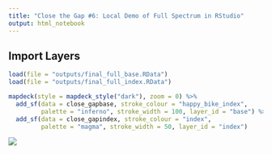 ```yaml
---
title: "Close the Gap #6: Local Demo of Full Spectrum in RStudio"
output: html_notebook
---
```


## Import Layers

```r
load(file = "outputs/final_full_base.RData")
load(file = "outputs/final_full_index.RData")
```

```r
mapdeck(style = mapdeck_style("dark"), zoom = 0) %>% 
  add_sf(data = close_gapbase, stroke_colour = "happy_bike_index",
         palette = "inferno", stroke_width = 100, layer_id = "base") %>%
  add_sf(data = close_gapindex, stroke_colour = "index",
         palette = "magma", stroke_width = 50, layer_id = "index") 
```

![](img/unhappy_3_w_index_preview.jpg)

